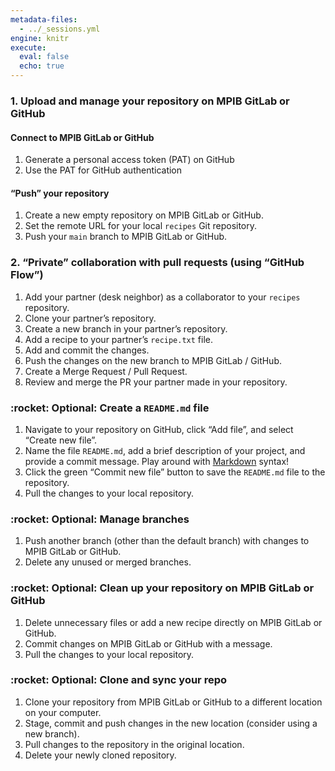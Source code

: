 ```yaml
---
metadata-files:
  - ../_sessions.yml
engine: knitr
execute:
  eval: false
  echo: true
---
```


### 1. Upload and manage your repository on MPIB GitLab or GitHub

#### Connect to MPIB GitLab or GitHub

1. Generate a personal access token (PAT) on GitHub
1. Use the PAT for GitHub authentication

#### "Push" your repository

1. Create a new empty repository on MPIB GitLab or GitHub.
1. Set the remote URL for your local `recipes` Git repository.
1. Push your `main` branch to MPIB GitLab or GitHub.

### 2. "Private" collaboration with pull requests (using "GitHub Flow")

1. Add your partner (desk neighbor) as a collaborator to your `recipes` repository.
1. Clone your partner's repository.
1. Create a new branch in your partner's repository.
1. Add a recipe to your partner's `recipe.txt` file.
1. Add and commit the changes.
1. Push the changes on the new branch to MPIB GitLab / GitHub.
1. Create a Merge Request / Pull Request.
1. Review and merge the PR your partner made in your repository.

### :rocket: Optional: Create a `README.md` file

1. Navigate to your repository on GitHub, click "Add file", and select "Create new file".
1. Name the file `README.md`, add a brief description of your project, and provide a commit message.
Play around with [Markdown](https://www.markdownguide.org/) syntax!
1. Click the green "Commit new file" button to save the `README.md` file to the repository.
1. Pull the changes to your local repository.

### :rocket: Optional: Manage branches

1. Push another branch (other than the default branch) with changes to MPIB GitLab or GitHub.
2. Delete any unused or merged branches.

### :rocket: Optional: Clean up your repository on MPIB GitLab or GitHub

1. Delete unnecessary files or add a new recipe directly on MPIB GitLab or GitHub.
2. Commit changes on MPIB GitLab or GitHub with a message.
3. Pull the changes to your local repository.

### :rocket: Optional: Clone and sync your repo

1. Clone your repository from MPIB GitLab or GitHub to a different location on your computer.
2. Stage, commit and push changes in the new location (consider using a new branch).
3. Pull changes to the repository in the original location.
4. Delete your newly cloned repository.



